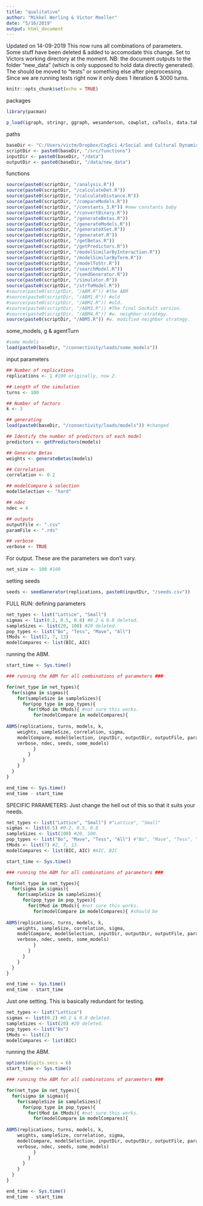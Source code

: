 ```yaml
---
title: "qualitative"
author: "Mikkel Werling & Victor Moeller"
date: "5/16/2019"
output: html_document
---
```


Updated on 14-09-2019
This now runs all combinations of parameters. 
Some stuff have been deleted & added to accomodate this change. 
Set to Victors working directory at the moment. 
NB: the document outputs to the folder "new_data" (which is only supposed to
hold data directly generated). The should be moved to "tests" or something else
after preprocessing.
Since we are running tests right now it only does 1 iteration & 3000 turns.  

```r
knitr::opts_chunk$set(echo = TRUE)
```

packages

```r
library(pacman)

p_load(igraph, stringr, ggraph, wesanderson, cowplot, caTools, data.table, permute, matrixStats, MCMCpack, tidyverse)

```

paths

```r
baseDir <- "C:/Users/victm/Dropbox/CogSci 4/Social and Cultural Dynamics in Cognition/exam/CRUST-1" #the "." stopped working. 
scriptDir <- paste0(baseDir, "/src/functions")
inputDir <- paste0(baseDir, "/data")
outputDir <- paste0(baseDir, "/data/new_data")
```

functions

```r
source(paste0(scriptDir, "/analysis.R"))
source(paste0(scriptDir, "/calculateDet.R"))
source(paste0(scriptDir, "/calculateDistance.R"))
source(paste0(scriptDir, "/compareModels.R"))
source(paste0(scriptDir, "/constants_3.R")) #new constants baby
source(paste0(scriptDir, "/convertBinary.R"))
source(paste0(scriptDir, "/generateBetas.R"))
source(paste0(scriptDir, "/generateModels.R"))
source(paste0(scriptDir, "/generateXSet.R"))
source(paste0(scriptDir, "/generateY.R"))
source(paste0(scriptDir, "/getBetas.R"))
source(paste0(scriptDir, "/getPredictors.R"))
source(paste0(scriptDir, "/modelSimilarByInteraction.R"))
source(paste0(scriptDir, "/modelSimilarByTerm.R"))
source(paste0(scriptDir, "/modelToStr.R"))
source(paste0(scriptDir, "/searchModel.R"))
source(paste0(scriptDir, "/seedGenerator.R"))
source(paste0(scriptDir, "/simulator.R"))
source(paste0(scriptDir, "/strToModel.R"))
#source(paste0(scriptDir, "/ABM.R")) #the ABM
#source(paste0(scriptDir, "/ABM1.R")) #old
#source(paste0(scriptDir, "/ABM2.R")) #old.
#source(paste0(scriptDir, "/ABM3.R")) #The final SocKult version. 
#source(paste0(scriptDir, "/ABM4.R")) #w. neighbor-strategy.
source(paste0(scriptDir, "/ABM5.R")) #w. modified neighbor strategy. 
```

some_models, g & agentTurn

```r

#some models -  
load(paste0(baseDir, "/connectivity/loads/some_models"))

```

input parameters

```r

## Number of replications
replications <- 1 #100 originally, now 2. 

## Length of the simulation
turns <- 100

## Number of factors
k <- 3

## generating 
load(paste0(baseDir, "/connectivity/loads/models")) #changed

## Identify the number of predictors of each model
predictors <- getPredictors(models)

## Generate Betas
weights <- generateBetas(models)

## Correlation
correlation <- 0.2

## modelCompare & selection
modelSelection <- "hard"

## ndec
ndec = 4

## outputs
outputFile <- ".csv" 
paramFile <- ".rds"

## verbose
verbose <- TRUE
```

For output. 
These are the parameters we don't vary. 

```r

net_size <- 100 #100

```

setting seeds

```r
seeds <- seedGenerator(replications, paste0(inputDir, "/seeds.csv"))

```

FULL RUN: 
defining parameters

```r
net_types <- list("Lattice", "Small")
sigmas <- list(0.2, 0.5, 0.8) #0.2 & 0.8 deleted. 
sampleSizes <- list(20, 100) #20 deleted. 
pop_types <- list("Bo", "Tess", "Mave", "All")
tMods <- list(2, 7, 13)
modelCompares <- list(BIC, AIC)

```

running the ABM. 

```r

start_time <- Sys.time()

### running the ABM for all combinations of parameters ### 

for(net_type in net_types){ 
  for(sigma in sigmas){
    for(sampleSize in sampleSizes){
      for(pop_type in pop_types){
        for(tMod in tMods){ #not sure this works. 
          for(modelCompare in modelCompares){
        
ABM5(replications, turns, models, k, 
    weights, sampleSize, correlation, sigma,
    modelCompare, modelSelection, inputDir, outputDir, outputFile, paramFile,
    verbose, ndec, seeds, some_models)
          }
        }
      }
    }
  }
}

end_time <- Sys.time()
end_time - start_time

```

SPECIFIC PARAMETERS:
Just change the hell out of this so that it suits your needs. 

```r
net_types <- list("Lattice", "Small") #"Lattice", "Small"
sigmas <- list(0.5) #0.2, 0.5, 0.8 
sampleSizes <- list(100) #20, 100. 
pop_types <- list("Bo", "Mave", "Tess", "All") #"Bo", "Mave", "Tess", "All"
tMods <- list(7) #2, 7, 13. 
modelCompares <- list(BIC, AIC) #AIC, BIC 
```


```r

start_time <- Sys.time()

### running the ABM for all combinations of parameters ### 

for(net_type in net_types){ 
  for(sigma in sigmas){
    for(sampleSize in sampleSizes){
      for(pop_type in pop_types){
        for(tMod in tMods){ #not sure this works. 
          for(modelCompare in modelCompares){ #should be 
        
ABM5(replications, turns, models, k, 
    weights, sampleSize, correlation, sigma,
    modelCompare, modelSelection, inputDir, outputDir, outputFile, paramFile,
    verbose, ndec, seeds, some_models)
          }
        }
      }
    }
  }
}

end_time <- Sys.time()
end_time - start_time

```

Just one setting. 
This is basically redundant for testing. 

```r
net_types <- list("Lattice")
sigmas <- list(0.2) #0.2 & 0.8 deleted. 
sampleSizes <- list(20) #20 deleted. 
pop_types <- list("Bo")
tMods <- list(2)
modelCompares <- list(BIC)

```

running the ABM. 

```r
options(digits.secs = 6)
start_time <- Sys.time()

### running the ABM for all combinations of parameters ### 

for(net_type in net_types){ 
  for(sigma in sigmas){
    for(sampleSize in sampleSizes){
      for(pop_type in pop_types){
        for(tMod in tMods){ #not sure this works. 
          for(modelCompare in modelCompares){
        
ABM5(replications, turns, models, k, 
    weights, sampleSize, correlation, sigma,
    modelCompare, modelSelection, inputDir, outputDir, outputFile, paramFile,
    verbose, ndec, seeds, some_models)
          }
        }
      }
    }
  }
}

end_time <- Sys.time()
end_time - start_time

```


